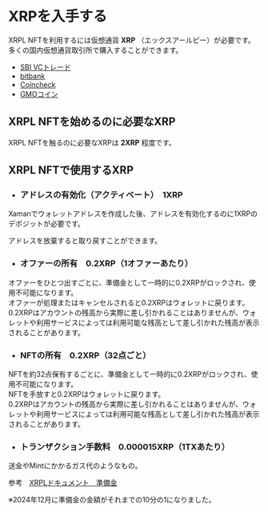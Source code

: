 # XRPを入手する

XRPL NFTを利用するには仮想通貨 **XRP** （エックスアールピー）が必要です。  
多くの国内仮想通貨取引所で購入することができます。

- [SBI VCトレード](https://www.sbivc.co.jp/)
- [bitbank](https://bitbank.cc/)
- [Coincheck](https://coincheck.com/ja/)
- [GMOコイン](https://coin.z.com/jp/)


<a id="01_01_01"></a>
## XRPL NFTを始めるのに必要なXRP

XRPL NFTを触るのに必要なXRPは **2XRP** 程度です。


<a id="01_01_02"></a>
## XRPL NFTで使用するXRP

- ### アドレスの有効化（アクティベート）　1XRP
Xamanでウォレットアドレスを作成した後、アドレスを有効化するのに1XRPのデポジットが必要です。  

アドレスを放棄すると取り戻すことができます。

- ### オファーの所有　0.2XRP（1オファーあたり）
オファーをひとつ出すごとに、準備金として一時的に0.2XRPがロックされ、使用不可能になります。  
オファーが処理またはキャンセルされると0.2XRPはウォレットに戻ります。  
0.2XRPはアカウントの残高から実際に差し引かれることはありませんが、ウォレットや利用サービスによっては利用可能な残高として差し引かれた残高が表示されることがあります。

- ### NFTの所有　0.2XRP（32点ごと）
NFTを約32点保有するごとに、準備金として一時的に0.2XRPがロックされ、使用不可能になります。  
NFTを手放すと0.2XRPはウォレットに戻ります。  
0.2XRPはアカウントの残高から実際に差し引かれることはありませんが、ウォレットや利用サービスによっては利用可能な残高として差し引かれた残高が表示されることがあります。

- ### トランザクション手数料　0.000015XRP（1TXあたり）  
送金やMintにかかるガス代のようなもの。

参考　[XRPLドキュメント　準備金](https://xrpl.org/ja/reserves.html)

※2024年12月に準備金の金額がそれまでの10分の1になりました。
